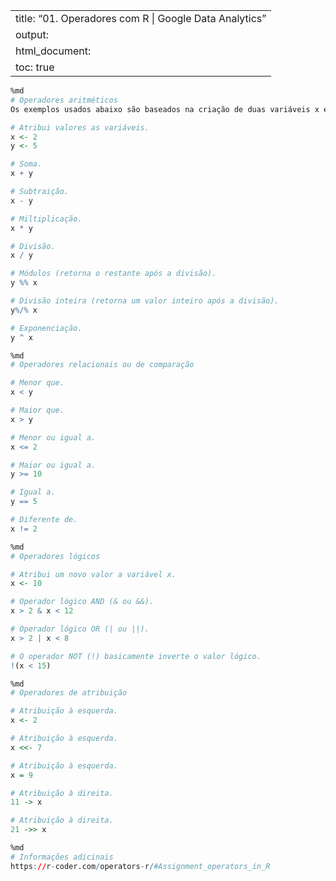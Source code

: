 
---
title: "01. Operadores com R | Google Data Analytics"
output:
  html_document:
    toc: true
---


```r
%md
# Operadores aritméticos
Os exemplos usados abaixo são baseados na criação de duas variáveis x e y. 
```


```r
# Atribui valores as variáveis.
x <- 2
y <- 5
```


```r
# Soma.
x + y
```


```r
# Subtraição.
x - y
```


```r
# Miltiplicação.
x * y
```


```r
# Divisão.
x / y
```


```r
# Módulos (retorna o restante após a divisão).
y %% x
```


```r
# Divisão inteira (retorna um valor inteiro após a divisão).
y%/% x
```


```r
# Exponenciação.
y ^ x
```


```r
%md
# Operadores relacionais ou de comparação 
```


```r
# Menor que.
x < y
```


```r
# Maior que.
x > y
```


```r
# Menor ou igual a.
x <= 2
```


```r
# Maior ou igual a.
y >= 10
```


```r
# Igual a.
y == 5
```


```r
# Diferente de.
x != 2
```


```r
%md
# Operadores lógicos
```


```r
# Atribui um novo valor a variável x.
x <- 10
```


```r
# Operador lógico AND (& ou &&).
x > 2 & x < 12
```


```r
# Operador lógico OR (| ou ||).
x > 2 | x < 8
```


```r
# O operador NOT (!) basicamente inverte o valor lógico.
!(x < 15)
```


```r
%md
# Operadores de atribuição
```


```r
# Atribuição à esquerda.
x <- 2
```


```r
# Atribuição à esquerda.
x <<- 7
```


```r
# Atribuição à esquerda.
x = 9
```


```r
# Atribuição à direita.
11 -> x
```


```r
# Atribuição à direita.
21 ->> x
```


```r
%md
# Informações adicinais
https://r-coder.com/operators-r/#Assignment_operators_in_R
```

